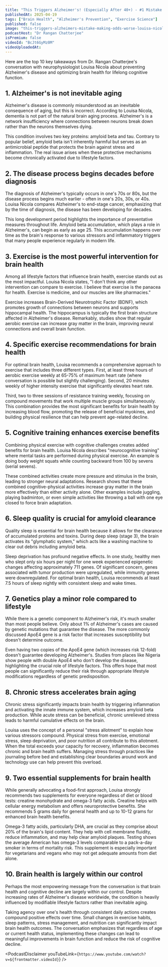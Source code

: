 ```yaml
---
title: "This Triggers Alzheimer's! (Especially After 40+) - #1 Mistake Making Odds Worse | Louisa Nicola"
publishedAt: 2025-04-19
tags: ["Brain Health", "Alzheimer's Prevention", "Exercise Science"]
published: false
image: "this-triggers-alzheimers-mistake-making-odds-worse-louisa-nicola.jpg"
podcastHost: "Dr Rangan Chatterjee"
isPremium: false
videoId: "BcJt6GyMz0M"
videoUploadedAt:
---
```



<PodcastSummaryPageLayout frontmatter={frontmatter}>

Here are the top 10 key takeaways from Dr. Rangan Chatterjee's conversation with neurophysiologist Louisa Nicola about preventing Alzheimer's disease and optimizing brain health for lifelong cognitive function.

## 1. Alzheimer's is not inevitable aging

Alzheimer's disease is commonly misunderstood as an inevitable consequence of aging, but this is incorrect. According to Louisa Nicola, dementia is not part of the natural brain aging process. Alzheimer's is a network insufficiency where connections between neurons break down rather than the neurons themselves dying.

This condition involves two key proteins: amyloid beta and tau. Contrary to popular belief, amyloid beta isn't inherently harmful but serves as an antimicrobial peptide that protects the brain against stress and inflammation. The real issue arises when these protective mechanisms become chronically activated due to lifestyle factors.

## 2. The disease process begins decades before diagnosis

The diagnosis of Alzheimer's typically occurs in one's 70s or 80s, but the disease process begins much earlier - often in one's 20s, 30s, or 40s. Louisa Nicola compares Alzheimer's to end-stage cancer, emphasizing that by the time of diagnosis, the disease has been developing for decades.

This long development period highlights the importance of preventative measures throughout life. Amyloid beta accumulation, which plays a role in Alzheimer's, can begin as early as age 25. This accumulation happens over time as the brain's response to various stressors and inflammatory triggers that many people experience regularly in modern life.

## 3. Exercise is the most powerful intervention for brain health

Among all lifestyle factors that influence brain health, exercise stands out as the most impactful. Louisa Nicola states, "I don't think any other intervention can compare to exercise. I believe that exercise is the panacea for health. Exercise is medicine, and our muscles are like pharmacies."

Exercise increases Brain-Derived Neurotrophic Factor (BDNF), which promotes growth of connections between neurons and supports hippocampal health. The hippocampus is typically the first brain structure affected in Alzheimer's disease. Remarkably, studies show that regular aerobic exercise can increase gray matter in the brain, improving neural connections and overall brain function.

## 4. Specific exercise recommendations for brain health

For optimal brain health, Louisa recommends a comprehensive approach to exercise that includes three different types. First, at least three hours of aerobic exercise weekly at 65-75% of maximum heart rate (where conversation is possible but slightly challenging). Second, 20 minutes weekly of higher intensity exercise that significantly elevates heart rate.

Third, two to three sessions of resistance training weekly, focusing on compound movements that work multiple muscle groups simultaneously. This combination provides the most significant benefits for brain health by increasing blood flow, promoting the release of beneficial myokines, and building physical resilience that can help prevent age-related decline.

## 5. Cognitive training enhances exercise benefits

Combining physical exercise with cognitive challenges creates added benefits for brain health. Louisa Nicola describes "neurocognitive training" where mental tasks are performed during physical exercise. An example is doing body weight squats while counting backward from 100 by sevens (serial sevens).

These combined activities create more pressure and stimulus in the brain, leading to stronger neural adaptations. Research shows that these combined cognitive-physical activities increase gray matter in the brain more effectively than either activity alone. Other examples include juggling, playing badminton, or even simple activities like throwing a ball with one eye closed to force brain adaptation.

## 6. Sleep quality is crucial for amyloid clearance

Quality sleep is essential for brain health because it allows for the clearance of accumulated proteins and toxins. During deep sleep (stage 3), the brain activates its "glymphatic system," which acts like a washing machine to clear out debris including amyloid beta.

Sleep deprivation has profound negative effects. In one study, healthy men who slept only six hours per night for one week experienced epigenetic changes affecting approximately 711 genes. Of significant concern, genes associated with tumor production were upregulated, while immunity genes were downregulated. For optimal brain health, Louisa recommends at least 7.5 hours of sleep nightly with consistent sleep and wake times.

## 7. Genetics play a minor role compared to lifestyle

While there is a genetic component to Alzheimer's risk, it's much smaller than most people believe. Only about 1% of Alzheimer's cases are caused by genetic mutations that guarantee the disease. The more commonly discussed ApoE4 gene is a risk factor that increases susceptibility but doesn't determine outcome.

Even having two copies of the ApoE4 gene (which increases risk 12-fold) doesn't guarantee developing Alzheimer's. Studies from places like Nigeria show people with double ApoE4 who don't develop the disease, highlighting the crucial role of lifestyle factors. This offers hope that most people can significantly reduce their risk through appropriate lifestyle modifications regardless of genetic predisposition.

## 8. Chronic stress accelerates brain aging

Chronic stress significantly impacts brain health by triggering inflammation and activating the innate immune system, which increases amyloid beta production. While acute stress can be beneficial, chronic unrelieved stress leads to harmful cumulative effects on the brain.

Louisa uses the concept of a personal "stress allotment" to explain how various stressors compound. Physical stress from exercise, emotional stress, sleep deprivation, and poor nutrition all contribute to this allotment. When the total exceeds your capacity for recovery, inflammation becomes chronic and brain health suffers. Managing stress through practices like journaling before bed and establishing clear boundaries around work and technology use can help prevent this overload.

## 9. Two essential supplements for brain health

While generally advocating a food-first approach, Louisa strongly recommends two supplements for everyone regardless of diet or blood tests: creatine monohydrate and omega-3 fatty acids. Creatine helps with cellular energy metabolism and offers neuroprotective benefits. She recommends 5 grams daily for general health and up to 10-12 grams for enhanced brain health benefits.

Omega-3 fatty acids, particularly DHA, are crucial as they comprise about 20% of the brain's lipid content. They help with cell membrane fluidity, reduce inflammation, and may help clear amyloid plaques. Testing shows the average American has omega-3 levels comparable to a pack-a-day smoker in terms of mortality risk. This supplement is especially important for vegetarians and vegans who may not get adequate amounts from diet alone.

## 10. Brain health is largely within our control

Perhaps the most empowering message from the conversation is that brain health and cognitive decline are largely within our control. Despite increasing rates of Alzheimer's disease worldwide, the condition is heavily influenced by modifiable lifestyle factors rather than inevitable aging.

Taking agency over one's health through consistent daily actions creates compound positive effects over time. Small changes in exercise habits, sleep patterns, stress management, and nutrition can significantly impact brain health outcomes. The conversation emphasizes that regardless of age or current health status, implementing these changes can lead to meaningful improvements in brain function and reduce the risk of cognitive decline.

<PodcastDisclaimer
  youTubeLink={`https://www.youtube.com/watch?v=${frontmatter.videoId}`}
/>

</PodcastSummaryPageLayout>
